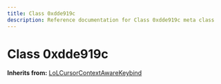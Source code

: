 ```yaml
---
title: Class 0xdde919c
description: Reference documentation for Class 0xdde919c meta class
---
```



# Class 0xdde919c

**Inherits from:** [LoLCursorContextAwareKeybind](/classes/lolcursorcontextawarekeybind)

<ClassDetails file="/db/classes/0xdde919c.dcb5fc02a825.json" />

